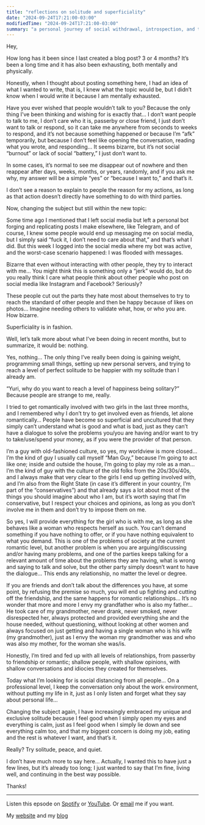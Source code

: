 ```yaml
---
title: "reflections on solitude and superficiality"
date: "2024-09-24T17:21:00-03:00"
modifiedTime: "2024-09-24T17:21:00-03:00"
summary: "a personal journey of social withdrawal, introspection, and the quest for inner peace amidst modern superficiality"
---
```


Hey,

How long has it been since I last created a blog post? 3 or 4 months? It’s been a long time and it has also been exhausting, both mentally and physically.

Honestly, when I thought about posting something here, I had an idea of what I wanted to write, that is, I knew what the topic would be, but I didn’t know when I would write it because I am mentally exhausted.

Have you ever wished that people wouldn’t talk to you? Because the only thing I’ve been thinking and wishing for is exactly that… I don’t want people to talk to me, I don’t care who it is, passerby or close friend, I just don’t want to talk or respond, so it can take me anywhere from seconds to weeks to respond, and it’s not because something happened or because I’m “afk” temporarily, but because I don’t feel like opening the conversation, reading what you wrote, and responding… It seems bizarre, but it’s not social “burnout” or lack of social “battery,” I just don’t want to.

In some cases, it’s normal to see me disappear out of nowhere and then reappear after days, weeks, months, or years, randomly, and if you ask me why, my answer will be a simple “yes” or “because I want to,” and that’s it.

I don’t see a reason to explain to people the reason for my actions, as long as that action doesn’t directly have something to do with third parties.

Now, changing the subject but still within the new topic:

Some time ago I mentioned that I left social media but left a personal bot forging and replicating posts I make elsewhere, like Telegram, and of course, I knew some people would end up messaging me on social media, but I simply said “fuck it, I don’t need to care about that,” and that’s what I did. But this week I logged into the social media where my bot was active, and the worst-case scenario happened: I was flooded with messages.

Bizarre that even without interacting with other people, they try to interact with me… You might think this is something only a “jerk” would do, but do you really think I care what people think about other people who post on social media like Instagram and Facebook? Seriously?

These people cut out the parts they hate most about themselves to try to reach the standard of other people and then be happy because of likes on photos… Imagine needing others to validate what, how, or who you are. How bizarre.

Superficiality is in fashion.

Well, let’s talk more about what I’ve been doing in recent months, but to summarize, it would be: nothing.

Yes, nothing… The only thing I’ve really been doing is gaining weight, programming small things, setting up new personal servers, and trying to reach a level of perfect solitude to be happier with my solitude than I already am.

“Yuri, why do you want to reach a level of happiness being solitary?” Because people are strange to me, really.

I tried to get romantically involved with two girls in the last three months, and I remembered why I don’t try to get involved even as friends, let alone romantically… People have become so superficial and uncultured that they simply can’t understand what is good and what is bad, just as they can’t have a dialogue to solve the problems you/you are having and/or want to try to take/use/spend your money, as if you were the provider of that person.

I’m a guy with old-fashioned culture, so yes, my worldview is more closed… I’m the kind of guy I usually call myself “Man Guy,” because I’m going to act like one; inside and outside the house, I’m going to play my role as a man… I’m the kind of guy with the culture of the old folks from the 20s/30s/40s, and I always make that very clear to the girls I end up getting involved with, and I’m also from the Right State (in case it’s different in your country, I’m part of the “conservatives”) and that already says a lot about most of the things you should imagine about who I am, but it’s worth saying that I’m conservative, but I respect your choices and opinions, as long as you don’t involve me in them and don’t try to impose them on me.

So yes, I will provide everything for the girl who is with me, as long as she behaves like a woman who respects herself as such. You can’t demand something if you have nothing to offer, or if you have nothing equivalent to what you demand. This is one of the problems of society at the current romantic level, but another problem is when you are arguing/discussing and/or having many problems, and one of the parties keeps talking for a relevant amount of time about the problems they are having, what is wrong and saying to talk and solve, but the other party simply doesn’t want to have the dialogue… This ends any relationship, no matter the level or degree.

If you are friends and don’t talk about the differences you have, at some point, by refusing the premise so much, you will end up fighting and cutting off the friendship, and the same happens for romantic relationships… It’s no wonder that more and more I envy my grandfather who is also my father… He took care of my grandmother, never drank, never smoked, never disrespected her, always protected and provided everything she and the house needed, without questioning, without looking at other women and always focused on just getting and having a single woman who is his wife (my grandmother), just as I envy the woman my grandmother was and who was also my mother, for the woman she was/is.

Honestly, I’m tired and fed up with all levels of relationships, from passerby to friendship or romantic; shallow people, with shallow opinions, with shallow conversations and idiocies they created for themselves.

Today what I’m looking for is social distancing from all people… On a professional level, I keep the conversation only about the work environment, without putting my life in it, just as I only listen and forget what they say about personal life…

Changing the subject again, I have increasingly embraced my unique and exclusive solitude because I feel good when I simply open my eyes and everything is calm, just as I feel good when I simply lie down and see everything calm too, and that my biggest concern is doing my job, eating and the rest is whatever I want, and that’s it.

Really? Try solitude, peace, and quiet.

I don’t have much more to say here… Actually, I wanted this to have just a few lines, but it’s already too long; I just wanted to say that I’m fine, living well, and continuing in the best way possible.

Thanks!

---

Listen this epsode on [Spotify](https://open.spotify.com/show/2XRQ2mpUbtT0ZqxFVrl0KK) or [YouTube](https://www.youtube.com/playlist?list=PLbc46mnbfJiFEJY9e79ncuj02eM5YZY9h). Or [email](mailto:me@yuricunha.com) me if you want.

My [website](yuricunha.com) and my [blog](yuricunha.com/blog)
